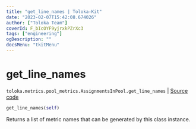 ```yaml
---
title: "get_line_names | Toloka-Kit"
date: "2023-02-07T15:42:08.674026"
author: ["Toloka Team"]
coverId: F_bIcOYF9yjrxkPZrXc3
tags: ["engineering"]
ogDescription: ""
docsMenu: "tkitMenu"
---
```


# get_line_names
`toloka.metrics.pool_metrics.AssignmentsInPool.get_line_names` | [Source code](https://github.com/Toloka/toloka-kit/blob/v1.1.3/src/metrics/pool_metrics.py#L252)

```python
get_line_names(self)
```

Returns a list of metric names that can be generated by this class instance.